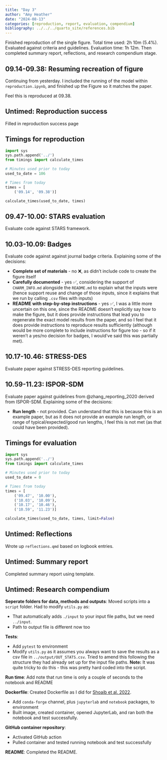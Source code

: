 ```yaml
---
title: "Day 3"
author: "Amy Heather"
date: "2024-08-13"
categories: [reproduction, report, evaluation, compendium]
bibliography: ../../../quarto_site/references.bib
---
```


::: {.callout-note}

Finished reproduction of the single figure. Total time used: 2h 10m (5.4%). Evaluated against criteria and guidelines. Evaluation time: 1h 12m. Then completed summary report, reflections, and research compendium stage.

:::

## 09.14-09.38: Resuming recreation of figure

Continuing from yesterday. I included the running of the model within `reproduction.ipynb`, and finished up the Figure so it matches the paper.

Feel this is reproduced at 09.38.

## Untimed: Reproduction success

Filled in reproduction success page

## Timings for reproduction

```python
import sys
sys.path.append('../')
from timings import calculate_times

# Minutes used prior to today
used_to_date = 106

# Times from today
times = [
    ('09.14', '09.38')]

calculate_times(used_to_date, times)
```

## 09.47-10.00: STARS evaluation

Evaluate code against STARS framework.

## 10.03-10.09: Badges

Evaluate code against against journal badge criteria. Explaining some of the decisions:

* **Complete set of materials** - no ❌, as didn't include code to create the figure itself
* **Carefully documented** - yes ✅, considering the support of `CHARM_INFO.md` alongside the `README.md` to explain what the inputs were (hence support reuse and change of those inputs, since it explains that we run by calling `.csv` files with inputs)
* **README with step-by-step instructions** - yes ✅, I was a little more uncertain on this one, since the README doesn't explicitly say how to make the figure, but it does provide instructions that lead you to regenerate the exact model results from the paper, and so I feel that it does provide instructions to reproduce results sufficiently (although would be more complete to include instructions for figure too - so if it weren't a yes/no decision for badges, I would've said this was partially met).

## 10.17-10.46: STRESS-DES

Evaluate paper against STRESS-DES reporting guidelines.

## 10.59-11.23: ISPOR-SDM

Evaluate paper against guidelines from @zhang_reporting_2020 derived from ISPOR-SDM. Explaining some of the decisions:

* **Run length** - not provided. Can understand that this is because this is an example paper, but as it does not provide an example run length, or range of typical/expected/good run lengths, I feel this is not met (as that could have been provided). 

## Timings for evaluation

```python
import sys
sys.path.append('../')
from timings import calculate_times

# Minutes used prior to today
used_to_date = 0

# Times from today
times = [
    ('09.47', '10.00'),
    ('10.03', '10.09'),
    ('10.17', '10.46'),
    ('10.59', '11.23')]

calculate_times(used_to_date, times, limit=False)
```

## Untimed: Reflections

Wrote up `reflections.qmd` based on logbook entries.

## Untimed: Summary report

Completed summary report using template.

## Untimed: Research compendium

**Seperate folders for data, methods and outputs**: Moved scripts into a `script` folder. Had to modify `utils.py` as:

* That automatically adds `./input` to your input file paths, but we need `../input`.
* Path to output file is different now too

**Tests**:

* Add `pytest` to environment
* Modify `utils.py` as it assumes you always want to save the results as a csv file in `../output/OUT_STATS.csv`. Tried to amend this following the structure they had already set up for the input file paths. **Note:** It was quite tricky to do this - this was pretty hard coded into the script.

**Run time**: Add note that run time is only a couple of seconds to the notebook and README

**Dockerfile**: Created Dockerfile as I did for [Shoaib et al. 2022](https://github.com/pythonhealthdatascience/stars-reproduce-shoaib-2022/blob/main/reproduction/docker/).

* Add `conda-forge` channel, plus `jupyterlab` and `notebook` packages, to environment
* Built image, created container, opened JupyterLab, and ran both the notebook and test successfully.

**GitHub container repository**:

* Activated GitHub action
* Pulled container and tested running notebook and test successfully

**README**: Completed the README.